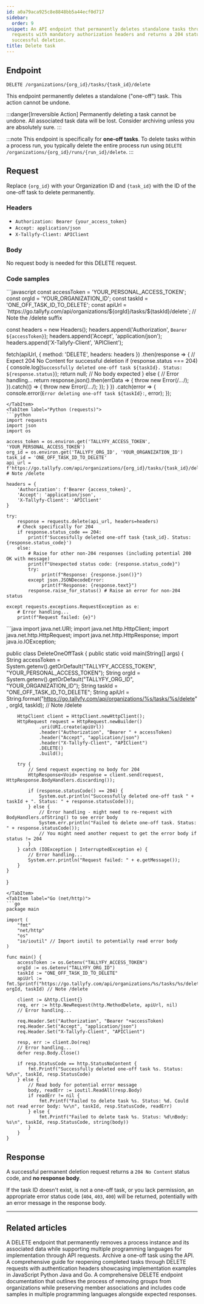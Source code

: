 ```yaml
---
id: a0a79aca925c8e8848bb5a44ecf0d717
sidebar:
  order: 9
snippet: An API endpoint that permanently deletes standalone tasks through DELETE
  requests with mandatory authorization headers and returns a 204 status code upon
  successful deletion.
title: Delete task
---
```



## Endpoint

`DELETE /organizations/{org_id}/tasks/{task_id}/delete`

This endpoint permanently deletes a standalone ("one-off") task. This action cannot be undone.

:::danger[Irreversible Action]
Permanently deleting a task cannot be undone. All associated task data will be lost. Consider archiving unless you are absolutely sure.
:::

:::note
This endpoint is specifically for **one-off tasks**. To delete tasks within a process run, you typically delete the entire process run using `DELETE /organizations/{org_id}/runs/{run_id}/delete`.
:::

## Request

Replace `{org_id}` with your Organization ID and `{task_id}` with the ID of the one-off task to delete permanently.

### Headers

-   `Authorization: Bearer {your_access_token}`
-   `Accept: application/json`
-   `X-Tallyfy-Client: APIClient`

### Body

No request body is needed for this DELETE request.

### Code samples

<Tabs>
<TabItem label="JavaScript (fetch)">
```javascript
const accessToken = 'YOUR_PERSONAL_ACCESS_TOKEN';
const orgId = 'YOUR_ORGANIZATION_ID';
const taskId = 'ONE_OFF_TASK_ID_TO_DELETE';
const apiUrl = `https://go.tallyfy.com/api/organizations/${orgId}/tasks/${taskId}/delete`; // Note the /delete suffix

const headers = new Headers();
headers.append('Authorization', `Bearer ${accessToken}`);
headers.append('Accept', 'application/json');
headers.append('X-Tallyfy-Client', 'APIClient');

fetch(apiUrl, {
    method: 'DELETE',
    headers: headers
})
.then(response => {
    // Expect 204 No Content for successful deletion
    if (response.status === 204) { 
        console.log(`Successfully deleted one-off task ${taskId}. Status: ${response.status}`);
        return null; // No body expected
    } else {
        // Error handling...
        return response.json().then(errData => { throw new Error(/*...*/); }).catch(() => { throw new Error(/*...*/); });
    }
})
.catch(error => {
    console.error(`Error deleting one-off task ${taskId}:`, error);
});
```
</TabItem>
<TabItem label="Python (requests)">
```python
import requests
import json
import os

access_token = os.environ.get('TALLYFY_ACCESS_TOKEN', 'YOUR_PERSONAL_ACCESS_TOKEN')
org_id = os.environ.get('TALLYFY_ORG_ID', 'YOUR_ORGANIZATION_ID')
task_id = 'ONE_OFF_TASK_ID_TO_DELETE'
api_url = f'https://go.tallyfy.com/api/organizations/{org_id}/tasks/{task_id}/delete' # Note /delete

headers = {
    'Authorization': f'Bearer {access_token}',
    'Accept': 'application/json',
    'X-Tallyfy-Client': 'APIClient'
}

try:
    response = requests.delete(api_url, headers=headers)
    # Check specifically for 204
    if response.status_code == 204:
        print(f'Successfully deleted one-off task {task_id}. Status: {response.status_code}')
    else:
        # Raise for other non-204 responses (including potential 200 OK with message)
        print(f"Unexpected status code: {response.status_code}")
        try:
             print(f"Response: {response.json()}")
        except json.JSONDecodeError:
             print(f"Response: {response.text}")
        response.raise_for_status() # Raise an error for non-204 status

except requests.exceptions.RequestException as e:
    # Error handling...
    print(f"Request failed: {e}")
```
</TabItem>
<TabItem label="Java (HttpClient)">
```java
import java.net.URI;
import java.net.http.HttpClient;
import java.net.http.HttpRequest;
import java.net.http.HttpResponse;
import java.io.IOException;

public class DeleteOneOffTask {
    public static void main(String[] args) {
        String accessToken = System.getenv().getOrDefault("TALLYFY_ACCESS_TOKEN", "YOUR_PERSONAL_ACCESS_TOKEN");
        String orgId = System.getenv().getOrDefault("TALLYFY_ORG_ID", "YOUR_ORGANIZATION_ID");
        String taskId = "ONE_OFF_TASK_ID_TO_DELETE";
        String apiUrl = String.format("https://go.tallyfy.com/api/organizations/%s/tasks/%s/delete", orgId, taskId); // Note /delete

        HttpClient client = HttpClient.newHttpClient();
        HttpRequest request = HttpRequest.newBuilder()
                .uri(URI.create(apiUrl))
                .header("Authorization", "Bearer " + accessToken)
                .header("Accept", "application/json")
                .header("X-Tallyfy-Client", "APIClient")
                .DELETE()
                .build();

        try {
            // Send request expecting no body for 204
            HttpResponse<Void> response = client.send(request, HttpResponse.BodyHandlers.discarding());

            if (response.statusCode() == 204) { 
                System.out.println("Successfully deleted one-off task " + taskId + ". Status: " + response.statusCode());
            } else {
                // Error handling - might need to re-request with BodyHandlers.ofString() to see error body
                System.err.println("Failed to delete one-off task. Status: " + response.statusCode());
                // You might need another request to get the error body if status != 204
            }
        } catch (IOException | InterruptedException e) {
            // Error handling...
            System.err.println("Request failed: " + e.getMessage());
        }
    }
}
```
</TabItem>
<TabItem label="Go (net/http)">
```go
package main

import (
	"fmt"
	"net/http"
	"os"
	"io/ioutil" // Import ioutil to potentially read error body
)

func main() {
	accessToken := os.Getenv("TALLYFY_ACCESS_TOKEN")
	orgId := os.Getenv("TALLYFY_ORG_ID")
    taskId := "ONE_OFF_TASK_ID_TO_DELETE"
    apiUrl := fmt.Sprintf("https://go.tallyfy.com/api/organizations/%s/tasks/%s/delete", orgId, taskId) // Note /delete

	client := &http.Client{}
	req, err := http.NewRequest(http.MethodDelete, apiUrl, nil)
    // Error handling...

	req.Header.Set("Authorization", "Bearer "+accessToken)
	req.Header.Set("Accept", "application/json")
	req.Header.Set("X-Tallyfy-Client", "APIClient")

	resp, err := client.Do(req)
    // Error handling...
	defer resp.Body.Close()

	if resp.StatusCode == http.StatusNoContent {
        fmt.Printf("Successfully deleted one-off task %s. Status: %d\n", taskId, resp.StatusCode)
	} else {
        // Read body for potential error message
        body, readErr := ioutil.ReadAll(resp.Body)
        if readErr != nil {
            fmt.Printf("Failed to delete task %s. Status: %d. Could not read error body: %v\n", taskId, resp.StatusCode, readErr)
        } else {
            fmt.Printf("Failed to delete task %s. Status: %d\nBody: %s\n", taskId, resp.StatusCode, string(body))
        }
	}
}
```
</TabItem>
</Tabs>

## Response

A successful permanent deletion request returns a `204 No Content` status code, and **no response body**.

If the task ID doesn't exist, is not a one-off task, or you lack permission, an appropriate error status code (`404`, `403`, `400`) will be returned, potentially with an error message in the response body.

---


## Related articles
<CardGrid>
<LinkTitleCard header="<b>Processes > Delete process</b>" href="/products/pro/integrations/open-api/code-samples/processes/delete-process/" > A DELETE endpoint that permanently removes a process instance and its associated data while supporting multiple programming languages for implementation through API requests. </LinkTitleCard>
<LinkTitleCard header="<b>Tasks > Archive task</b>" href="/products/pro/integrations/open-api/code-samples/tasks/archive-task/" > Archive a one-off task using the API. </LinkTitleCard>
<LinkTitleCard header="<b>Tasks > Reopen task</b>" href="/products/pro/integrations/open-api/code-samples/tasks/reopen-task/" > A comprehensive guide for reopening completed tasks through DELETE requests with authentication headers showcasing implementation examples in JavaScript Python Java and Go. </LinkTitleCard>
<LinkTitleCard header="<b>Groups > Delete group</b>" href="/products/pro/integrations/open-api/code-samples/groups/delete-group/" > A comprehensive DELETE endpoint documentation that outlines the process of removing groups from organizations while preserving member associations and includes code samples in multiple programming languages alongside expected responses. </LinkTitleCard>
</CardGrid>